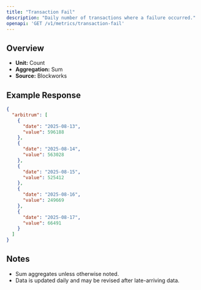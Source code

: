 ```yaml
---
title: "Transaction Fail"
description: "Daily number of transactions where a failure occurred."
openapi: 'GET /v1/metrics/transaction-fail'
---
```


## Overview

- **Unit:** Count
- **Aggregation:** Sum
- **Source:** Blockworks

## Example Response

```json
{
  "arbitrum": [
    {
      "date": "2025-08-13",
      "value": 596188
    },
    {
      "date": "2025-08-14",
      "value": 563028
    },
    {
      "date": "2025-08-15",
      "value": 525412
    },
    {
      "date": "2025-08-16",
      "value": 249669
    },
    {
      "date": "2025-08-17",
      "value": 66491
    }
  ]
}
```

## Notes
- Sum aggregates unless otherwise noted.
- Data is updated daily and may be revised after late-arriving data.
